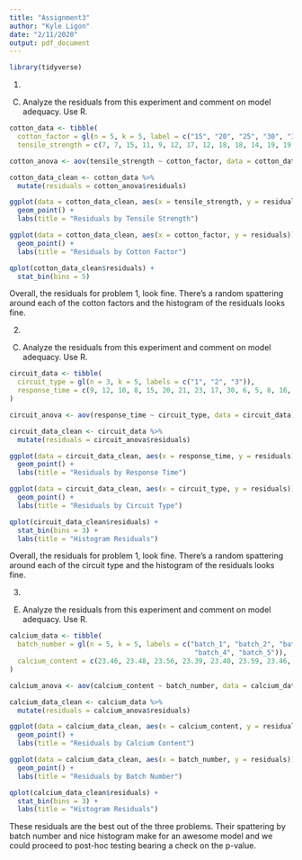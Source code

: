 ```yaml
---
title: "Assignment3"
author: "Kyle Ligon"
date: "2/11/2020"
output: pdf_document
---
```


```r
library(tidyverse)
```


1) 
C) Analyze the residuals from this experiment and comment on model adequacy.  Use R.

```r
cotton_data <- tibble(
  cotton_factor = gl(n = 5, k = 5, label = c("15", "20", "25", "30", "35")),
  tensile_strength = c(7, 7, 15, 11, 9, 12, 17, 12, 18, 18, 14, 19, 19, 18, 18, 19, 25, 22, 19, 23, 7, 10, 11, 15, 11))

cotton_anova <- aov(tensile_strength ~ cotton_factor, data = cotton_data)

cotton_data_clean <- cotton_data %>%
  mutate(residuals = cotton_anova$residuals)

ggplot(data = cotton_data_clean, aes(x = tensile_strength, y = residuals)) +
  geom_point() +
  labs(title = "Residuals by Tensile Strength")
```

```r
ggplot(data = cotton_data_clean, aes(x = cotton_factor, y = residuals)) + 
  geom_point() +
  labs(title = "Residuals by Cotton Factor")
```
```r
qplot(cotton_data_clean$residuals) +
  stat_bin(bins = 5)
```

Overall, the residuals for problem 1, look fine.  There's a random spattering around each of the cotton factors and the histogram of the residuals looks fine.  

2) 
C) Analyze the residuals from this experiment and comment on model adequacy. Use R.

```r
circuit_data <- tibble(
  circuit_type = gl(n = 3, k = 5, labels = c("1", "2", "3")),
  response_time = c(9, 12, 10, 8, 15, 20, 21, 23, 17, 30, 6, 5, 8, 16, 7)
)

circuit_anova <- aov(response_time ~ circuit_type, data = circuit_data)

circuit_data_clean <- circuit_data %>%
  mutate(residuals = circuit_anova$residuals)

ggplot(data = circuit_data_clean, aes(x = response_time, y = residuals)) +
  geom_point() +
  labs(title = "Residuals by Response Time")
```



```r
ggplot(data = circuit_data_clean, aes(x = circuit_type, y = residuals)) + 
  geom_point() +
  labs(title = "Residuals by Circuit Type")
```


```r
qplot(circuit_data_clean$residuals) +
  stat_bin(bins = 3) +
  labs(title = "Histogram Residuals")
```

Overall, the residuals for problem 1, look fine.  There's a random spattering around each of the circuit type and the histogram of the residuals looks fine.  


3) 
E) Analyze the residuals from this experiment and comment on model adequacy. Use R.
```r
calcium_data <- tibble(
  batch_number = gl(n = 5, k = 5, labels = c("batch_1", "batch_2", "batch_3",
                                              "batch_4", "batch_5")),
  calcium_content = c(23.46, 23.48, 23.56, 23.39, 23.40, 23.59, 23.46, 23.42, 23.49, 23.50, 23.51, 23.64, 23.46, 23.52, 23.49, 23.28, 23.40, 23.37, 23.46, 23.39, 23.29, 23.46, 23.37, 23.32, 23.38)
)

calcium_anova <- aov(calcium_content ~ batch_number, data = calcium_data)

calcium_data_clean <- calcium_data %>%
  mutate(residuals = calcium_anova$residuals)

ggplot(data = calcium_data_clean, aes(x = calcium_content, y = residuals)) +
  geom_point() +
  labs(title = "Residuals by Calcium Content")
```

```r
ggplot(data = calcium_data_clean, aes(x = batch_number, y = residuals)) + 
  geom_point() +
  labs(title = "Residuals by Batch Number")

```

```r
qplot(calcium_data_clean$residuals) +
  stat_bin(bins = 3) +
  labs(title = "Histogram Residuals")
```

These residuals are the best out of the three problems.  Their spattering by batch number and nice histogram make for an awesome model and we could proceed to post-hoc testing bearing a check on the p-value.  
